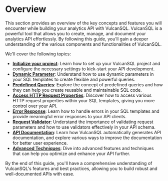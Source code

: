 # Overview
This section provides an overview of the key concepts and features you will encounter while building your analytics API with VulcanSQL. VulcanSQL is a powerful tool that allows you to create, manage, and document your analytics API effortlessly. By following this guide, you'll gain a deeper understanding of the various components and functionalities of VulcanSQL.

We'll cover the following topics:
* [**Initialize your project**](./init): Learn how to set up your VulcanSQL project and configure the necessary settings to kick-start your API development.
* [**Dynamic Parameter**](./dynamic-param): Understand how to use dynamic parameters in your SQL templates to create flexible and powerful queries.
* [**Predefined Queries**](./predefined-queries): Explore the concept of predefined queries and how they can help you create reusable and maintainable SQL code.
* [**Access HTTP Request Properties**](./http-req): Discover how to access various HTTP request properties within your SQL templates, giving you more control over your API.
* [**Error Response**](./error): Learn how to handle errors in your SQL templates and provide meaningful error responses to your API clients.
* [**Request Validator**](./validator): Understand the importance of validating request parameters and how to use validators effectively in your API schema.
* [**API Documentation**](./api-doc): Learn how VulcanSQL automatically generates API documentation, and explore various ways to improve the documentation for better user experience.
* [**Advanced Techniques**](./advance): Dive into advanced features and techniques that can help you optimize and enhance your API further.

By the end of this guide, you'll have a comprehensive understanding of VulcanSQL's features and best practices, allowing you to build robust and well-documented APIs with ease.
